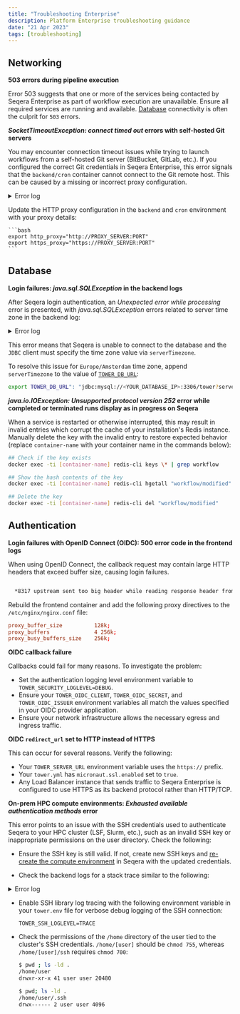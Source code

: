 ```yaml
---
title: "Troubleshooting Enterprise"
description: Platform Enterprise troubleshooting guidance
date: "21 Apr 2023"
tags: [troubleshooting]
---
```


## Networking

**503 errors during pipeline execution**

Error 503 suggests that one or more of the services being contacted by Seqera Enterprise as part of workflow execution are unavailable. Ensure all required services are running and available. [Database](./configuration/overview.mdx#seqera-and-redis-databases) connectivity is often the culprit for `503` errors.

**_SocketTimeoutException: connect timed out_ errors with self-hosted Git servers**

You may encounter connection timeout issues while trying to launch workflows from a self-hosted Git server (BitBucket, GitLab, etc.). If you configured the correct Git credentials in Seqera Enterprise, this error signals that the `backend/cron` container cannot connect to the Git remote host. This can be caused by a missing or incorrect proxy configuration.

<details>
  <summary>Error log</summary>

  ```bash

  ERROR i.s.t.c.GlobalErrorController - Unexpected error while processing - Error ID: 6h3HBUkaPe03vgzoDPc5HO
  java.net.SocketTimeoutException: connect timed out
          at java.base/java.net.PlainSocketImpl.socketConnect(Native Method)
          at java.base/java.net.AbstractPlainSocketImpl.doConnect(AbstractPlainSocketImpl.java:399)
          at java.base/java.net.AbstractPlainSocketImpl.connectToAddress(AbstractPlainSocketImpl.java:242)
          at java.base/java.net.AbstractPlainSocketImpl.connect(AbstractPlainSocketImpl.java:224)
          at java.base/java.net.SocksSocketImpl.connect(SocksSocketImpl.java:392)
          at java.base/java.net.Socket.connect(Socket.java:609)
          at java.base/sun.security.ssl.SSLSocketImpl.connect(SSLSocketImpl.java:289)
          at java.base/sun.net.NetworkClient.doConnect(NetworkClient.java:177)
          at java.base/sun.net.www.http.HttpClient.openServer(HttpClient.java:474)
          at java.base/sun.net.www.http.HttpClient.openServer(HttpClient.java:569)
          at java.base/sun.net.www.protocol.https.HttpsClient.<init>(HttpsClient.java:265)
          at java.base/sun.net.www.protocol.https.HttpsClient.New(HttpsClient.java:372)
          at java.base/sun.net.www.protocol.https.AbstractDelegateHttpsURLConnection.getNewHttpClient(AbstractDelegateHttpsURLConnection.java:203)
          at java.base/sun.net.www.protocol.http.HttpURLConnection.plainConnect0(HttpURLConnection.java:1187)
          at java.base/sun.net.www.protocol.http.HttpURLConnection.plainConnect(HttpURLConnection.java:1081)
          at java.base/sun.net.www.protocol.https.AbstractDelegateHttpsURLConnection.connect(AbstractDelegateHttpsURLConnection.java:189)
          at java.base/sun.net.www.protocol.http.HttpURLConnection.getInputStream0(HttpURLConnection.java:1592)
          at java.base/sun.net.www.protocol.http.HttpURLConnection.getInputStream(HttpURLConnection.java:1520)
          at java.base/java.net.HttpURLConnection.getResponseCode(HttpURLConnection.java:527)
          at java.base/sun.net.www.protocol.https.HttpsURLConnectionImpl.getResponseCode(HttpsURLConnectionImpl.java:334)
          at nextflow.scm.RepositoryProvider.checkResponse(RepositoryProvider.groovy:167)
          at nextflow.scm.RepositoryProvider.invoke(RepositoryProvider.groovy:136)
          at nextflow.scm.RepositoryProvider.memoizedMethodPriv$invokeAndParseResponseString(RepositoryProvider.groovy:218)
          at java.base/jdk.internal.reflect.NativeMethodAccessorImpl.invoke0(Native Method)
          at java.base/jdk.internal.reflect.NativeMethodAccessorImpl.invoke(NativeMethodAccessorImpl.java:62)
          at java.base/jdk.internal.reflect.DelegatingMethodAccessorImpl.invoke(DelegatingMethodAccessorImpl.java:43)
          at java.base/java.lang.reflect.Method.invoke(Method.java:566)
          at org.codehaus.groovy.reflection.CachedMethod.invoke(CachedMethod.java:107)
          at groovy.lang.MetaMethod.doMethodInvoke(MetaMethod.java:323)
          at groovy.lang.MetaClassImpl.invokeMethod(MetaClassImpl.java:1259)
          at groovy.lang.MetaClassImpl.invokeMethod(MetaClassImpl.java:1026)
          at org.codehaus.groovy.runtime.InvokerHelper.invokePogoMethod(InvokerHelper.java:1029)
          at org.codehaus.groovy.runtime.InvokerHelper.invokeMethod(InvokerHelper.java:1012)
          at org.codehaus.groovy.runtime.InvokerHelper.invokeMethodSafe(InvokerHelper.java:101)
          at nextflow.scm.RepositoryProvider$_closure2.doCall(RepositoryProvider.groovy)
          at java.base/jdk.internal.reflect.NativeMethodAccessorImpl.invoke0(Native Method)
          at java.base/jdk.internal.reflect.NativeMethodAccessorImpl.invoke(NativeMethodAccessorImpl.java:62)
          at java.base/jdk.internal.reflect.DelegatingMethodAccessorImpl.invoke(DelegatingMethodAccessorImpl.java:43)
          at java.base/java.lang.reflect.Method.invoke(Method.java:566)
          at org.codehaus.groovy.reflection.CachedMethod.invoke(CachedMethod.java:107)
          at groovy.lang.MetaMethod.doMethodInvoke(MetaMethod.java:323)
          at org.codehaus.groovy.runtime.metaclass.ClosureMetaClass.invokeMethod(ClosureMetaClass.java:263)
          at groovy.lang.MetaClassImpl.invokeMethod(MetaClassImpl.java:1026)
          at groovy.lang.Closure.call(Closure.java:412)
          at org.codehaus.groovy.runtime.memoize.Memoize$MemoizeFunction.lambda$call$0(Memoize.java:137)
          at org.codehaus.groovy.runtime.memoize.ConcurrentCommonCache.getAndPut(ConcurrentCommonCache.java:137)
          at org.codehaus.groovy.runtime.memoize.ConcurrentCommonCache.getAndPut(ConcurrentCommonCache.java:113)
          at org.codehaus.groovy.runtime.memoize.Memoize$MemoizeFunction.call(Memoize.java:136)
          at groovy.lang.Closure.call(Closure.java:428)
          at nextflow.scm.RepositoryProvider.invokeAndParseResponse(RepositoryProvider.groovy)
          at java.base/jdk.internal.reflect.NativeMethodAccessorImpl.invoke0(Native Method)
          at java.base/jdk.internal.reflect.NativeMethodAccessorImpl.invoke(NativeMethodAccessorImpl.java:62)
          at java.base/jdk.internal.reflect.DelegatingMethodAccessorImpl.invoke(DelegatingMethodAccessorImpl.java:43)
          at java.base/java.lang.reflect.Method.invoke(Method.java:566)
          at org.codehaus.groovy.runtime.callsite.PlainObjectMetaMethodSite.doInvoke(PlainObjectMetaMethodSite.java:43)
          at org.codehaus.groovy.runtime.callsite.PogoMetaMethodSite$PogoCachedMethodSiteNoUnwrapNoCoerce.invoke(PogoMetaMethodSite.java:193)
          at org.codehaus.groovy.runtime.callsite.PogoMetaMethodSite.callCurrent(PogoMetaMethodSite.java:61)
          at org.codehaus.groovy.runtime.callsite.AbstractCallSite.callCurrent(AbstractCallSite.java:185)
          at nextflow.scm.BitbucketRepositoryProvider.getCloneUrl(BitbucketRepositoryProvider.groovy:114)
          at nextflow.scm.AssetManager.memoizedMethodPriv$getGitRepositoryUrl(AssetManager.groovy:394)
          at java.base/jdk.internal.reflect.NativeMethodAccessorImpl.invoke0(Native Method)
          at java.base/jdk.internal.reflect.NativeMethodAccessorImpl.invoke(NativeMethodAccessorImpl.java:62)
          at java.base/jdk.internal.reflect.DelegatingMethodAccessorImpl.invoke(DelegatingMethodAccessorImpl.java:43)
          at java.base/java.lang.reflect.Method.invoke(Method.java:566)
          at org.codehaus.groovy.reflection.CachedMethod.invoke(CachedMethod.java:107)
          at groovy.lang.MetaMethod.doMethodInvoke(MetaMethod.java:323)
          at groovy.lang.MetaClassImpl.invokeMethod(MetaClassImpl.java:1259)
          at groovy.lang.MetaClassImpl.invokeMethod(MetaClassImpl.java:1026)
          at org.codehaus.groovy.runtime.InvokerHelper.invokePogoMethod(InvokerHelper.java:1029)
          at org.codehaus.groovy.runtime.InvokerHelper.invokeMethod(InvokerHelper.java:1012)
          at org.codehaus.groovy.runtime.InvokerHelper.invokeMethodSafe(InvokerHelper.java:101)
          at nextflow.scm.AssetManager$_closure1.doCall(AssetManager.groovy)
          at nextflow.scm.AssetManager$_closure1.doCall(AssetManager.groovy)
          at java.base/jdk.internal.reflect.NativeMethodAccessorImpl.invoke0(Native Method)
          at java.base/jdk.internal.reflect.NativeMethodAccessorImpl.invoke(NativeMethodAccessorImpl.java:62)
          at java.base/jdk.internal.reflect.DelegatingMethodAccessorImpl.invoke(DelegatingMethodAccessorImpl.java:43)
          at java.base/java.lang.reflect.Method.invoke(Method.java:566)
          at org.codehaus.groovy.reflection.CachedMethod.invoke(CachedMethod.java:107)
          at groovy.lang.MetaMethod.doMethodInvoke(MetaMethod.java:323)
          at org.codehaus.groovy.runtime.metaclass.ClosureMetaClass.invokeMethod(ClosureMetaClass.java:263)
          at groovy.lang.MetaClassImpl.invokeMethod(MetaClassImpl.java:1026)
          at groovy.lang.Closure.call(Closure.java:412)
          at org.codehaus.groovy.runtime.memoize.Memoize$MemoizeFunction.lambda$call$0(Memoize.java:137)
          at org.codehaus.groovy.runtime.memoize.ConcurrentCommonCache.getAndPut(ConcurrentCommonCache.java:137)
          at org.codehaus.groovy.runtime.memoize.ConcurrentCommonCache.getAndPut(ConcurrentCommonCache.java:113)
          at org.codehaus.groovy.runtime.memoize.Memoize$MemoizeFunction.call(Memoize.java:136)
          at groovy.lang.Closure.call(Closure.java:406)
          at nextflow.scm.AssetManager.getGitRepositoryUrl(AssetManager.groovy)

  ```

</details>

Update the HTTP proxy configuration in the `backend` and `cron` environment with your proxy details:

    ```bash
    export http_proxy="http://PROXY_SERVER:PORT"
    export https_proxy="https://PROXY_SERVER:PORT"
    ```

## Database

**Login failures: _java.sql.SQLException_ in the backend logs**

After Seqera login authentication, an _Unexpected error while processing_ error is presented, with _java.sql.SQLException_ errors related to server time zone in the backend log:

<details>
  <summary>Error log</summary>

  ```
  io.micronaut.transaction.exceptions.CannotCreateTransactionException: Could not open Hibernate Session for transaction
  …
  Caused by: org.hibernate.exception.GenericJDBCException: Unable to acquire JDBC Connection
  …
  java.sql.SQLException: The server time zone value 'CEST' is unrecognized or represents more than one time zone. You must configure either the server or JDBC driver (via the 'serverTimezone' configuration property) to use a more specific time zone value if you want to utilize time zone support.
  …
  ```

</details>

This error means that Seqera is unable to connect to the database and the `JDBC` client must specify the time zone value via `serverTimezone`.

To resolve this issue for `Europe/Amsterdam` time zone, append `serverTimezone` to the value of [`TOWER_DB_URL`](./configuration/overview.mdx#tower-and-redis-databases):

```bash
export TOWER_DB_URL": "jdbc:mysql://<YOUR_DATABASE_IP>:3306/tower?serverTimezone=Europe/Amsterdam"
```

**_java.io.IOException: Unsupported protocol version 252_ error while completed or terminated runs display as in progress on Seqera**

When a service is restarted or otherwise interrupted, this may result in invalid entries which corrupt the cache of your installation's Redis instance. Manually delete the key with the invalid entry to restore expected behavior (replace `container-name` with your container name in the commands below):

```bash
## Check if the key exists
docker exec -ti [container-name] redis-cli keys \* | grep workflow

## Show the hash contents of the key
docker exec -ti [container-name] redis-cli hgetall "workflow/modified"

## Delete the key
docker exec -ti [container-name] redis-cli del "workflow/modified"
```

## Authentication

**Login failures with OpenID Connect (OIDC): 500 error code in the frontend logs**

When using OpenID Connect, the callback request may contain large HTTP headers that exceed buffer size, causing login failures.

```bash

  *8317 upstream sent too big header while reading response header from upstream, client: 10.170.157.186, server: localhost, request: "GET /oauth/callback

```

Rebuild the frontend container and add the following proxy directives to the `/etc/nginx/nginx.conf` file:

```conf
proxy_buffer_size          128k;
proxy_buffers              4 256k;
proxy_busy_buffers_size    256k;
```

**OIDC callback failure**

Callbacks could fail for many reasons. To investigate the problem:

- Set the authentication logging level environment variable to `TOWER_SECURITY_LOGLEVEL=DEBUG`.
- Ensure your `TOWER_OIDC_CLIENT`, `TOWER_OIDC_SECRET`, and `TOWER_OIDC_ISSUER` environment variables all match the values specified in your OIDC provider application.
- Ensure your network infrastructure allows the necessary egress and ingress traffic.

**OIDC `redirect_url` set to HTTP instead of HTTPS**

This can occur for several reasons. Verify the following:

- Your `TOWER_SERVER_URL` environment variable uses the `https://` prefix.
- Your `tower.yml` has `micronaut.ssl.enabled` set to `true`.
- Any Load Balancer instance that sends traffic to Seqera Enterprise is configured to use HTTPS as its backend protocol rather than HTTP/TCP.

**On-prem HPC compute environments: _Exhausted available authentication methods_ error**

This error points to an issue with the SSH credentials used to authenticate Seqera to your HPC cluster (LSF, Slurm, etc.), such as an invalid SSH key or inappropriate permissions on the user directory. Check the following:

- Ensure the SSH key is still valid. If not, create new SSH keys and [re-create the compute environment](../compute-envs/hpc.mdx) in Seqera with the updated credentials.

- Check the backend logs for a stack trace similar to the following:

<details>
  <summary>Error log</summary>

  ```
  [io-executor-thread-2] 10.42.0.1 ERROR i.s.t.c.GlobalErrorController - Unexpected error while processing - Error ID: 5d7rDpS8pByF8YqfUVPvB4
  net.schmizz.sshj.userauth.UserAuthException: Exhausted available authentication methods
      at net.schmizz.sshj.SSHClient.auth(SSHClient.java:227)
      at net.schmizz.sshj.SSHClient.authPublickey(SSHClient.java:342)
      at net.schmizz.sshj.SSHClient.authPublickey(SSHClient.java:360)
      at io.seqera.tower.service.platform.ssh.SSHClientFactory.createClient(SSHClientFactory.groovy:110)
  ..
  ..
  Caused by: net.schmizz.sshj.userauth.UserAuthException: Problem getting public key from PKCS5KeyFile{resource=[PrivateKeyStringResource]}
      at net.schmizz.sshj.userauth.method.KeyedAuthMethod.putPubKey(KeyedAuthMethod.java:47)
      at net.schmizz.sshj.userauth.method.AuthPublickey.buildReq(AuthPublickey.java:62)
      at net.schmizz.sshj.userauth.method.AuthPublickey.buildReq(AuthPublickey.java:81)
      at net.schmizz.sshj.userauth.method.AbstractAuthMethod.request(AbstractAuthMethod.java:68)
      at net.schmizz.sshj.userauth.UserAuthImpl.authenticate(UserAuthImpl.java:73)
      at net.schmizz.sshj.SSHClient.auth(SSHClient.java:221)
      ... 91 common frames omitted
  Caused by: net.schmizz.sshj.userauth.keyprovider.PKCS5KeyFile$FormatException: Length mismatch: 1152 != 1191
      at net.schmizz.sshj.userauth.keyprovider.PKCS5KeyFile$ASN1Data.<init>(PKCS5KeyFile.java:248)
  ```

</details>

- Enable SSH library log tracing with the following environment variable in your `tower.env` file for verbose debug logging of the SSH connection:

  ```env
  TOWER_SSH_LOGLEVEL=TRACE
  ```

- Check the permissions of the `/home` directory of the user tied to the cluster's SSH credentials. `/home/[user]` should be `chmod 755`, whereas `/home/[user]/ssh` requires `chmod 700`:

  ```bash
  $ pwd ; ls -ld .
  /home/user
  drwxr-xr-x 41 user user 20480

  $ pwd; ls -ld .
  /home/user/.ssh
  drwx------ 2 user user 4096

  ```
